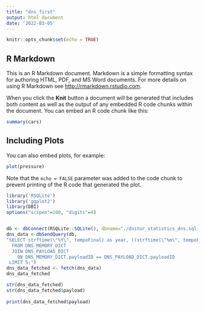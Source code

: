 ```yaml
---
title: "dns_first"
output: html_document
date: '2022-03-05'
---
```


```r
knitr::opts_chunk$set(echo = TRUE)
```

## R Markdown

This is an R Markdown document. Markdown is a simple formatting syntax for authoring HTML, PDF, and MS Word documents. For more details on using R Markdown see <http://rmarkdown.rstudio.com>.

When you click the **Knit** button a document will be generated that includes both content as well as the output of any embedded R code chunks within the document. You can embed an R code chunk like this:

```r
summary(cars)
```

## Including Plots

You can also embed plots, for example:

```r
plot(pressure)
```

Note that the `echo = FALSE` parameter was added to the code chunk to prevent printing of the R code that generated the plot.


```r
library('RSQLite')
library('ggplot2')
library(DBI)
options("scipen"=100, "digits"=4)


db <- dbConnect(RSQLite::SQLite(), dbname="./dnstor_statistics_dns.sqlite")
dns_data <-dbSendQuery(db, 
"SELECT strftime(\"%Y\", tempoFinal) as year, ((strftime(\"%m\", tempoFinal) - 1) / 3) + 1 AS period, DNS_MEMORY_DICT.*, DNS_PAYLOAD_DICT.payload
  FROM DNS_MEMORY_DICT
  JOIN DNS_PAYLOAD_DICT
    ON DNS_MEMORY_DICT.payloadID == DNS_PAYLOAD_DICT.payloadID
 LIMIT 5;")
dns_data_fetched <- fetch(dns_data)
dns_data_fetched

str(dns_data_fetched)
str(dns_data_fetched$payload)
    
print(dns_data_fetched$payload)    
    
```

